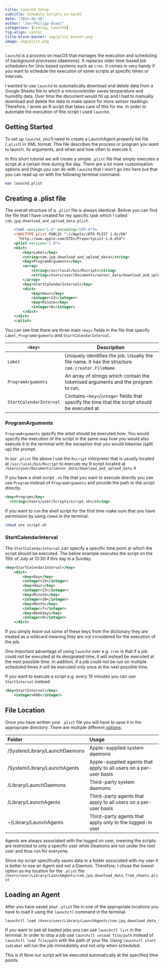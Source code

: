 ```yaml
---
title: launchd Setup
subtitle: Schedule Scripts on macOS
date: "2023-04-16"
author: "Jan-Philipp Quast"
categories: [coding, Launchd]
fig-align: center
title-block-banner: img/plist_banner.png
image: img/plist.png
---
```


`launchd` is a process on macOS that manages the execution and scheduling of background processes (daemons). It replaces older time-based job schedulers for Unix based systems such as `cron`. It comes in very handy if you want to schedule the execution of some scripts at specific times or intervals.

I wanted to use `launchd` to automatically download and delete data from a Google Sheets file to which a microcontroller saves temperature and humidity data. Over time the document would fill up and I had to manually download and delete the data to make space for more sensor readings. Therefore, I wrote an R script that takes care of this for me. In order to automate the execution of this script I used `launchd`.

## Getting Started

To set up `launchd`, you'll need to create a LaunchAgent property list file (`.plist`) in XML format. This file describes the process or program you want to launch, its arguments, and when and how often to execute it.

In this short tutorial we will create a simple `.plist` file that simply executes a script at a certain time during the day. There are a lot more customisation options and things you can do with `launchd` that I won't go into here but that you can read up on with the following terminal command.

``` bash
man launchd.plist
```

## Creating a .plist file

The overall structure of a `.plist` file is always identical. Bellow you can find the file that I have created for my specific task which I called `com.jpq.download_and_upload_data.plist`.

``` xml
    <?xml version="1.0" encoding="UTF-8"?>
    <!DOCTYPE plist PUBLIC "-//Apple//DTD PLIST 1.0//EN"
      "http://www.apple.com/DTDs/PropertyList-1.0.dtd">
    <plist version="1.0">
    <dict>
        <key>Label</key>
        <string>com.jpq.download_and_upload_data</string>
        <key>ProgramArguments</key>
        <array>
            <string>/usr/local/bin/Rscript</string>
            <string>/Users/user/Documents/sensor_data/download_and_upload_data.R</string>
        </array>
        <key>StartCalendarInterval</key>
        <dict>
            <key>Hour</key>
            <integer>13</integer>
            <key>Minute</key>
            <integer>0</integer>
        </dict>
    </dict>
    </plist>
```

You can see that there are three main `<key>` fields in the file that specify `Label`, `ProgramArguments` and `StartCalendarInterval`.

| `<key>`                 | Description                                                                                      |
|-----------------|-------------------------------------------------------|
| `Label`                 | Uniquely identifies the job. Usually the file name. It has the structure `com.creator.FileName`. |
| `ProgramArguments`      | An array of strings which contain the tokenised arguments and the program to run.                |
| `StartCalendarInterval` | Contains `<key>`/`integer` fields that specify the time that the script should be executed at.   |

### ProgramArguments

`ProgramArguments` specify the *what* should be executed *how*. You would specify the execution of the script in the same way how you would also execute it in the terminal with the exception that you would tokenise (split up) the prompt.

In our `.plist` file above I use the `Rscript` interpreter that is usually located at `/usr/local/bin/Rscript` to execute my R script located at `/Users/user/Documents/sensor_data/download_and_upload_data.R`

If you have a shell script `.sh` file that you want to execute directly you can use `Program` instead of `ProgramArguments` and provide the path to the script directly.

``` xml
<key>Program</key>
  <string>/Users/user/Scripts/script.sh</string>
```

If you want to run the shell script for the first time make sure that you have permission by using `chmod` in the terminal.

``` bash
chmod u+x script.sh
```

### StartCalendarInterval

The `StartCalendarInterval` can specify a specific time point at which the script should be executed. The below example executes the script on the 15th of July at 13:30 if this day is a Sunday.

``` xml
<key>StartCalendarInterval</key>
    <dict>
        <key>Day</key>
        <integer>15</integer>
        <key>Hour</key>
        <integer>13</integer>
        <key>Minute</key>
        <integer>30</integer>
        <key>Month</key>
        <integer>7</integer>
        <key>Weekday</key>
        <integer>0</integer>
    </dict>
```

If you simply leave out some of these keys from the dictionary they are treated as a wildcard meaning they are not considered for the execution of the job.

::: callout-note
One important advantage of using `launchd` over e.g. `cron` is that if a job could not be executed at its designated time, it will instead be executed at the next possible time. In addition, if a job could not be run on multiple scheduled times it will be executed only once at the next possible time.
:::

If you want to execute a script e.g. every 10 minutes you can use `StartInterval` instead:

``` xml
<key>StartInterval</key>
    <integer>600</integer>
```

## File Location

Once you have written your `.plist` file you will have to save it in the appropriate directory. There are multiple different [options](https://support.apple.com/en-gb/guide/terminal/apdc6c1077b-5d5d-4d35-9c19-60f2397b2369/mac):

| **Folder**                    | **Usage**                                                         |
|:------------------------------|:------------------------------------------------------------------|
| /System/Library/LaunchDaemons | Apple-supplied system daemons                                     |
| /System/Library/LaunchAgents  | Apple-supplied agents that apply to all users on a per-user basis |
| /Library/LaunchDaemons        | Third-party system daemons                                        |
| /Library/LaunchAgents         | Third-party agents that apply to all users on a per-user basis    |
| \~/Library/LaunchAgents       | Third-party agents that apply only to the logged-in user          |

Agents are always associated with the logged on user, meaning the scripts are restricted to only a specific user while Deamons are run under the root user and thus run for everyone.

Since my script specifically saves data in a folder associated with my user it is better to use an Agent and not a Daemon. Therefore, I chose the lowest option as my location for the `.plist` file: `/Users/user/Library/LaunchAgents/com.jpq.download_data_from_sheets.plist`

## Loading an Agent

After you have saved your `.plist` file in one of the appropriate locations you have to load it using the `launchctl` command in the terminal.

``` bash
launchctl load /Users/user/Library/LaunchAgents/com.jpq.download_data_from_sheets.plist
```

::: callout-note
If you want to see all loaded jobs you can use `launchctl list` in the terminal. In order to stop a job use `launchctl unload file/path` instead of `launchctl load file/path` with the path of your file. Using `launchctl start JobLabel` will run the job immediately and not only when scheduled.
:::

This is it! Now our script will be executed automatically at the specified time points.

